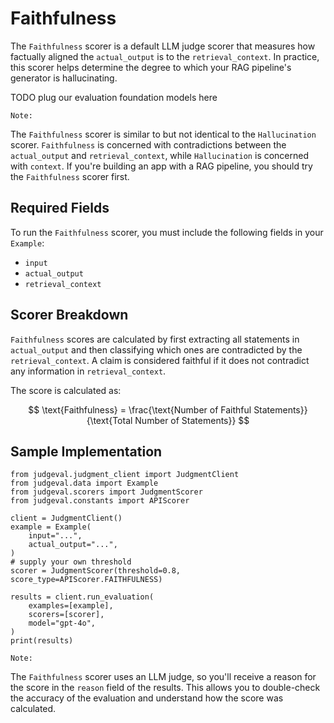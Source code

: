 # Faithfulness 

The `Faithfulness` scorer is a default LLM judge scorer that measures how factually aligned the `actual_output` is to the `retrieval_context`. 
In practice, this scorer helps determine the degree to which your RAG pipeline's generator is hallucinating.

TODO plug our evaluation foundation models here

`Note:` 

The `Faithfulness` scorer is similar to but not identical to the `Hallucination` scorer. 
`Faithfulness` is concerned with contradictions between the `actual_output` and `retrieval_context`, while `Hallucination` is concerned with `context`. 
If you're building an app with a RAG pipeline, you should try the `Faithfulness` scorer first. 

## Required Fields

To run the `Faithfulness` scorer, you must include the following fields in your `Example`:
- `input`
- `actual_output`
- `retrieval_context`

## Scorer Breakdown

`Faithfulness` scores are calculated by first extracting all statements in `actual_output` and then classifying which ones are contradicted by the `retrieval_context`. 
A claim is considered faithful if it does not contradict any information in `retrieval_context`.

The score is calculated as:

$$
\text{Faithfulness} = \frac{\text{Number of Faithful Statements}}{\text{Total Number of Statements}}
$$

## Sample Implementation

```
from judgeval.judgment_client import JudgmentClient
from judgeval.data import Example
from judgeval.scorers import JudgmentScorer
from judgeval.constants import APIScorer

client = JudgmentClient()
example = Example(
    input="...",
    actual_output="...",
)
# supply your own threshold
scorer = JudgmentScorer(threshold=0.8, score_type=APIScorer.FAITHFULNESS)

results = client.run_evaluation(
    examples=[example],
    scorers=[scorer],
    model="gpt-4o",
)
print(results)
```

`Note:` 

The `Faithfulness` scorer uses an LLM judge, so you'll receive a reason for the score in the `reason` field of the results. 
This allows you to double-check the accuracy of the evaluation and understand how the score was calculated.
